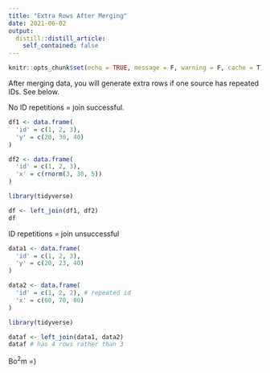 ```yaml
---
title: "Extra Rows After Merging"
date: 2021-06-02
output:
  distill::distill_article:
    self_contained: false
---
```



```r
knitr::opts_chunk$set(echo = TRUE, message = F, warning = F, cache = T)
```

After merging data, you will generate extra rows if one source has repeated IDs. See below.

No ID repetitions = join successful. 

```r
df1 <- data.frame(
  'id' = c(1, 2, 3),
  'y' = c(20, 30, 40)
)

df2 <- data.frame(
  'id' = c(1, 2, 3),
  'x' = c(rnorm(3, 30, 5))
)

library(tidyverse)

df <- left_join(df1, df2)
df
```

ID repetitions = join unsuccessful

```r

data1 <- data.frame(
  'id' = c(1, 2, 3),
  'y' = c(20, 23, 40)
)

data2 <- data.frame(
  'id' = c(1, 2, 2), # repeated id
  'x' = c(60, 70, 80)
)

library(tidyverse)

dataf <- left_join(data1, data2)
dataf # has 4 rows rather than 3
```


Bo$^2$m =)
